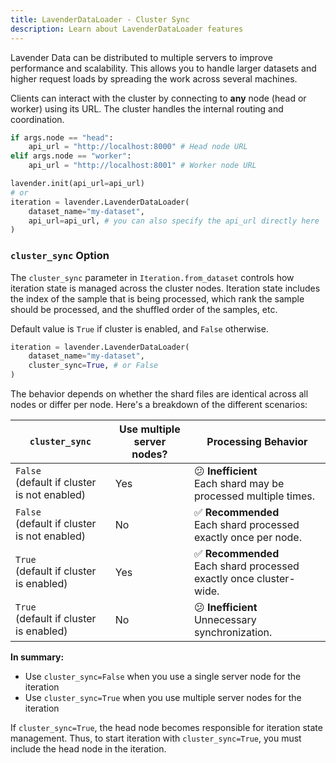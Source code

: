 ```yaml
---
title: LavenderDataLoader - Cluster Sync
description: Learn about LavenderDataLoader features
---
```



Lavender Data can be distributed to multiple servers to improve performance and scalability. This allows you to handle larger datasets and higher request loads by spreading the work across several machines.

Clients can interact with the cluster by connecting to **any** node (head or worker) using its URL. The cluster handles the internal routing and coordination.

```python
if args.node == "head":
    api_url = "http://localhost:8000" # Head node URL
elif args.node == "worker":
    api_url = "http://localhost:8001" # Worker node URL

lavender.init(api_url=api_url)
# or
iteration = lavender.LavenderDataLoader(
    dataset_name="my-dataset",
    api_url=api_url, # you can also specify the api_url directly here
)
```

### `cluster_sync` Option

The `cluster_sync` parameter in `Iteration.from_dataset` controls 
how iteration state is managed across the cluster nodes.
Iteration state includes the index of the sample that is being processed, 
which rank the sample should be processed,
and the shuffled order of the samples, etc.

Default value is `True` if cluster is enabled, and `False` otherwise.

```python
iteration = lavender.LavenderDataLoader(
    dataset_name="my-dataset",
    cluster_sync=True, # or False
)
```

The behavior depends on whether the shard files are identical across all nodes or differ per node.
Here's a breakdown of the different scenarios:

| `cluster_sync`                                     | Use multiple server nodes?  | Processing Behavior                                                    |
| -------------------------------------------------- | --------------------------- | ---------------------------------------------------------------------- |
| `False`<br/>(default if cluster is not enabled)    | Yes                         | 😕 **Inefficient**<br/> Each shard may be processed multiple times.     |
| `False`<br/>(default if cluster is not enabled)    | No                          | ✅ **Recommended**<br/> Each shard processed exactly once per node.     |
| `True` <br/>(default if cluster is enabled)        | Yes                         | ✅ **Recommended**<br/> Each shard processed exactly once cluster-wide. |
| `True` <br/>(default if cluster is enabled)        | No                          | 😕 **Inefficient**<br/> Unnecessary synchronization.                    |

**In summary:**

- Use `cluster_sync=False` when you use a single server node for the iteration
- Use `cluster_sync=True` when you use multiple server nodes for the iteration

If `cluster_sync=True`, the head node becomes responsible for iteration state management.
Thus, to start iteration with `cluster_sync=True`, you must include the head node in the iteration.

